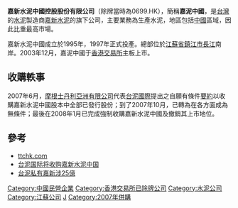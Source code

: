 '''嘉新水泥中國控股股份有限公司'''（除牌當時為0699.HK），簡稱'''嘉泥中國'''，是[[台灣|台灣]]的[[水泥|水泥]]製造商[[嘉新水泥|嘉新水泥]]的旗下公司，主要業務為生產水泥，地區包括[[中國|中國]]區域，因此比重最高市場。

嘉新水泥中國成立於1995年，1997年正式投產。總部位於[[江蘇省|江蘇省]][[鎮江市|鎮江市]][[長江|長江]]南岸。2003年12月，嘉泥中國于[[香港交易所|香港交易所]]主板上市。

==收購軼事==
2007年6月，[[摩根士丹利|摩根士丹利亞洲有限公司]]代表[[台泥國際|台泥國際]]提出之自願有條件[[要約|要約]]以收購嘉新水泥中國股本中全部已發行股份；到了2007年10月，已轉為在各方面成為無條件；最後在2008年1月已完成強制收購嘉新水泥中國及撤銷其上市地位。

==參考==
*[http://www.tcchk.com/ ttchk.com]{{Wayback|url=http://www.tcchk.com/ |date=20200127062505 }}
*[http://info.china.alibaba.com/news/detail/v9-d1000390897.html 台泥国际将收购嘉新水泥中国]
*[http://the-sun.on.cc/channels/fina/20070616/20070616011644_0000.html 台泥私有嘉新涉25億]{{Wayback|url=http://the-sun.on.cc/channels/fina/20070616/20070616011644_0000.html |date=20160305010011 }}

[[Category:中國民營企業|Category:中國民營企業]]
[[Category:香港交易所已除牌公司|Category:香港交易所已除牌公司]]
[[Category:水泥公司|Category:水泥公司]]
[[Category:江蘇公司|Category:江蘇公司]]
[[Category:張敏鈺家族|J]]
[[Category:2007年併購|Category:2007年併購]]